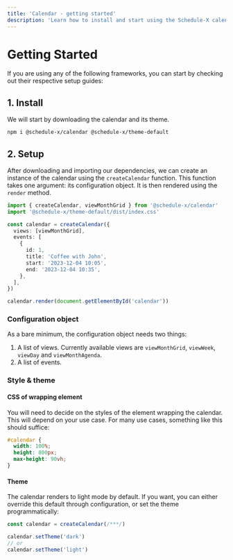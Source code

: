 ```yaml
---
title: 'Calendar - getting started'
description: 'Learn how to install and start using the Schedule-X calendar'
---
```


# Getting Started

If you are using any of the following frameworks, you can start by checking out their respective setup guides:


<Cards num={3}>
  <Cards.Card
    arrow
    title="React"
    href="/docs/frameworks/react"
  ></Cards.Card>
  <Cards.Card
    arrow
    title="Vue"
    href="/docs/frameworks/vue"
  ></Cards.Card>
  <Cards.Card
    arrow
    title="Angular"
    href="/docs/frameworks/angular"
  ></Cards.Card>
</Cards>

<Cards num={3}>
  <Cards.Card
    arrow
    title="Svelte"
    href="/docs/frameworks/svelte"
  ></Cards.Card>
  <Cards.Card
    arrow
    title="Preact"
    href="/docs/frameworks/preact"
  ></Cards.Card>
</Cards>



## 1. Install

We will start by downloading the calendar and its theme.

```bash copy
npm i @schedule-x/calendar @schedule-x/theme-default
```

## 2. Setup

After downloading and importing our dependencies, we can create an instance of the calendar using the
`createCalendar` function. This function takes one argument: its configuration object. It is then rendered
using the `render` method.

```ts
import { createCalendar, viewMonthGrid } from '@schedule-x/calendar'
import '@schedule-x/theme-default/dist/index.css'

const calendar = createCalendar({
  views: [viewMonthGrid],
  events: [
    {
      id: 1,
      title: 'Coffee with John',
      start: '2023-12-04 10:05',
      end: '2023-12-04 10:35',
    },
  ],
})

calendar.render(document.getElementById('calendar'))
```

### Configuration object

As a bare minimum, the configuration object needs two things:

1. A list of views. Currently available views are `viewMonthGrid`,
   `viewWeek`, `viewDay` and `viewMonthAgenda`.
2. A list of events.

### Style & theme

#### CSS of wrapping element

You will need to decide on the styles of the element wrapping the calendar. This will depend on
your use case. For many use cases, something like this should suffice:

```css
#calendar {
  width: 100%;
  height: 800px;
  max-height: 90vh;
}
```

#### Theme

The calendar renders to light mode by default. If you want, you can either override this default through configuration,
or set the theme programmatically:

```ts
const calendar = createCalendar(/***/)

calendar.setTheme('dark')
// or
calendar.setTheme('light')
```
